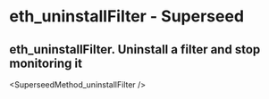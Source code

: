 # eth_uninstallFilter  - Superseed

## eth_uninstallFilter. Uninstall a filter and stop monitoring it


<SuperseedMethod_uninstallFilter />
